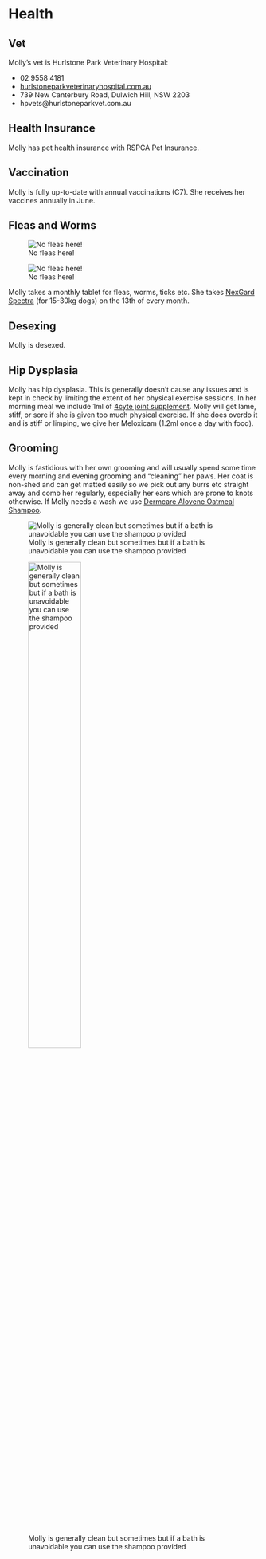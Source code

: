 # Health

## Vet

Molly's vet is Hurlstone Park Veterinary Hospital:

* 02 9558 4181
* [hurlstoneparkveterinaryhospital.com.au](https://hurlstoneparkveterinaryhospital.com.au/)
* 739 New Canterbury Road, Dulwich Hill, NSW 2203
* hpvets@hurlstoneparkvet.com.au

## Health Insurance

Molly has pet health insurance with RSPCA Pet Insurance.

## Vaccination
Molly is fully up-to-date with annual vaccinations (C7). She receives her vaccines annually in June. 

## Fleas and Worms

:::: {.content-visible when-format="html"}
::: {.aside}

![No fleas here!](images/molly-tie.jpg)

:::
::::

:::: {.content-visible when-format="pdf"}

![No fleas here!](images/molly-tie.jpg)

::::

Molly takes a monthly tablet for fleas, worms, ticks etc. She takes [NexGard Spectra](https://www.petbarn.com.au/nexgard-spectra-for-dogs-15-1-30kg?sku=134736) (for 15-30kg dogs) on the 13th of every month.

## Desexing

Molly is desexed. 


## Hip Dysplasia

Molly has hip dysplasia. This is generally doesn't cause any issues and is kept in check by limiting the extent of her physical exercise sessions. In her morning meal we include 1ml of [4cyte joint supplement](https://au.4cyte.global/dogs/4cyte-epiitalis-forte-for-dogs/). Molly will get lame, stiff, or sore if she is given too much physical exercise. If she does overdo it and is stiff or limping, we give her Meloxicam (1.2ml once a day with food). 

## Grooming

Molly is fastidious with her own grooming and will usually spend some time every morning and evening grooming and "cleaning" her paws. Her coat is non-shed and can get matted easily so we pick out any burrs etc straight away and comb her regularly, especially her ears which are prone to knots otherwise. If Molly needs a wash we use [Dermcare Alovene Oatmeal Shampoo](https://www.petcircle.com.au/product/aloveen-shampoo). 

:::: {.content-visible when-format="html"}
::: {.aside}
![Molly is generally clean but sometimes but if a bath is unavoidable you can use the shampoo provided](images/molly-dirty.jpg)
:::
::::

:::: {.content-visible when-format="pdf"}
![Molly is generally clean but sometimes but if a bath is unavoidable you can use the shampoo provided](images/molly-dirty.jpg){width=50%}
::::
